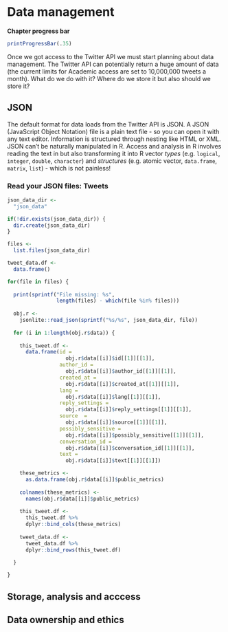 # Data management

**Chapter progress bar**

```r

printProgressBar(.35)

```

Once we got access to the Twitter API we must start planning about data management. The Twitter API can potentially return a huge amount of data (the current limits for Academic access are set to 10,000,000 tweets a month). What do we do with it? Where do we store it but also should we store it? 

## JSON

The default format for data loads from the Twitter API is JSON. A JSON (JavaScript Object Notation) file is a plain text file - so you can open it with any text editor. Information is structured through nesting like HTML or XML. JSON can't be naturally manipulated in R. Access and analysis in R involves reading the text in but also transforming it into R vector *types* (e.g. `logical`, `integer`, `double`, `character`) and *structures* (e.g. atomic vector, `data.frame`, `matrix`, `list`) - which is not painless!  


### Read your JSON files: Tweets

```r

json_data_dir <- 
  "json_data"

if(!dir.exists(json_data_dir)) {
  dir.create(json_data_dir)
}

files <- 
  list.files(json_data_dir)

tweet_data.df <- 
  data.frame()

for(file in files) {
  
  print(sprintf("File missing: %s", 
                length(files) - which(file %in% files)))
  
  obj.r <- 
    jsonlite::read_json(sprintf("%s/%s", json_data_dir, file))
  
  for (i in 1:length(obj.r$data)) {
    
    this_tweet.df <- 
      data.frame(id = 
                   obj.r$data[[i]]$id[[1]][[1]],
                 author_id = 
                   obj.r$data[[i]]$author_id[[1]][[1]],
                 created_at = 
                   obj.r$data[[i]]$created_at[[1]][[1]],
                 lang = 
                   obj.r$data[[i]]$lang[[1]][[1]],
                 reply_settings = 
                   obj.r$data[[i]]$reply_settings[[1]][[1]],
                 source  = 
                   obj.r$data[[i]]$source[[1]][[1]],
                 possibly_sensitive = 
                   obj.r$data[[i]]$possibly_sensitive[[1]][[1]],
                 conversation_id = 
                   obj.r$data[[i]]$conversation_id[[1]][[1]],
                 text = 
                   obj.r$data[[i]]$text[[1]][[1]])

    these_metrics <- 
      as.data.frame(obj.r$data[[i]]$public_metrics)
    
    colnames(these_metrics) <- 
      names(obj.r$data[[i]]$public_metrics)
    
    this_tweet.df <- 
      this_tweet.df %>%
      dplyr::bind_cols(these_metrics)
    
    tweet_data.df <- 
      tweet_data.df %>%
      dplyr::bind_rows(this_tweet.df)

  }
  
}

```


## Storage, analysis and acccess

## Data ownership and ethics